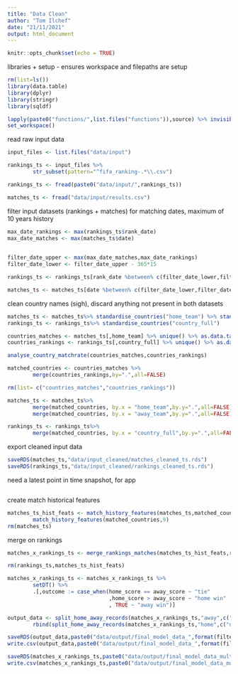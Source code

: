 ```yaml
---
title: "Data Clean"
author: "Tom Ilchef"
date: "21/11/2021"
output: html_document
---
```


```r
knitr::opts_chunk$set(echo = TRUE)
```

libraries + setup
- ensures workspace and filepaths are setup
```r
rm(list=ls())
library(data.table)
library(dplyr)
library(stringr)
library(sqldf)

lapply(paste0("functions/",list.files("functions")),source) %>% invisible()
set_workspace()
```

read raw input data
```r
input_files <- list.files("data/input") 

rankings_ts <- input_files %>% 
        str_subset(pattern="^fifa_ranking-.*\\.csv")

rankings_ts <- fread(paste0("data/input/",rankings_ts))

matches_ts <- fread("data/input/results.csv")
```

filter input datasets (rankings + matches) for matching dates, maximum of 10 years history
```r
max_date_rankings <- max(rankings_ts$rank_date)
max_date_matches <- max(matches_ts$date)
        

filter_date_upper <- max(max_date_matches,max_date_rankings)
filter_date_lower <- filter_date_upper - 365*15

rankings_ts <- rankings_ts[rank_date %between% c(filter_date_lower,filter_date_upper)]

matches_ts <- matches_ts[date %between% c(filter_date_lower,filter_date_upper)]
```


clean country names (sigh), discard anything not present in both datasets
```r
matches_ts <- matches_ts%>% standardise_countries("home_team") %>% standardise_countries("away_team")
rankings_ts <- rankings_ts%>% standardise_countries("country_full")

countries_matches <- matches_ts[,home_team] %>% unique() %>% as.data.table() 
countries_rankings <- rankings_ts[,country_full] %>% unique() %>% as.data.table() 

analyse_country_matchrate(countries_matches,countries_rankings)

matched_countries <- countries_matches %>% 
        merge(countries_rankings,by=".",all=FALSE) 

rm(list= c("countries_matches","countries_rankings"))

matches_ts <- matches_ts%>% 
        merge(matched_countries, by.x = "home_team",by.y=".",all=FALSE)%>% 
        merge(matched_countries, by.x = "away_team",by.y=".",all=FALSE)

rankings_ts <- rankings_ts%>% 
        merge(matched_countries, by.x = "country_full",by.y=".",all=FALSE)

```

export cleaned input data
```r
saveRDS(matches_ts,"data/input_cleaned/matches_cleaned_ts.rds")
saveRDS(rankings_ts,"data/input_cleaned/rankings_cleaned_ts.rds")
```

need a latest point in time snapshot, for app
```r

```


create match historical features
```r
matches_ts_hist_feats <- match_history_features(matches_ts,matched_countries,5) %>%
        match_history_features(matched_countries,9)
rm(matches_ts)
```

merge on rankings
```r
matches_x_rankings_ts <- merge_rankings_matches(matches_ts_hist_feats,rankings_ts)

rm(rankings_ts,matches_ts_hist_feats)

matches_x_rankings_ts <- matches_x_rankings_ts %>% 
        setDT() %>%
        .[,outcome := case_when(home_score == away_score ~ "tie"
                                ,home_score > away_score ~ "home win"
                                , TRUE ~ "away win")]

```


```r
output_data <- split_home_away_records(matches_x_rankings_ts,"away",c("neutral","tournament","date")) %>% 
        rbind(split_home_away_records(matches_x_rankings_ts,"home",c("neutral","tournament","date")))

saveRDS(output_data,paste0("data/output/final_model_data_",format(filter_date_upper,"_%d%b%y"),".rds"))
write.csv(output_data,paste0("data/output/final_model_data_",format(filter_date_upper,"_%d%b%y"),".csv"))

saveRDS(matches_x_rankings_ts,paste0("data/output/final_model_data_multiclass_",format(filter_date_upper,"_%d%b%y"),".rds"))
write.csv(matches_x_rankings_ts,paste0("data/output/final_model_data_multiclass_",format(filter_date_upper,"_%d%b%y"),".csv"))
```

